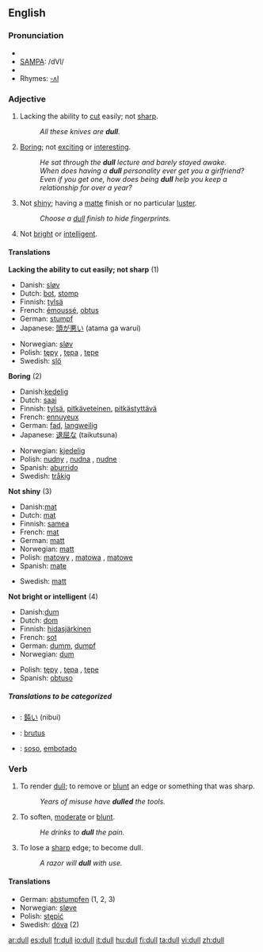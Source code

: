 ==English==

===Pronunciation===
*{{IPA|/dʌl/}}
*[[w:SAMPA chart for English|SAMPA]]: /dVl/
*{{audio|en-us-dull.ogg|Audio (US)}}
*Rhymes: [[Rhymes:English:-ʌl|-ʌl]]

===Adjective===
{{en-adj|er}}

# Lacking the ability to [[cut]] easily; not [[sharp]].
#:''All these knives are '''dull'''.''
# [[Boring]]; not [[exciting]] or [[interesting]].
#:''He sat through the '''dull''' lecture and barely stayed awake.''
#:''When does having a '''dull''' personality ever get you a girlfriend? Even if you get one, how does being '''dull''' help you keep a relationship for over a year?''
# Not [[shiny]]; having a [[matte]] finish or no particular [[luster]].
#:''Choose a [[dull]] finish to hide fingerprints.''
# Not [[bright]] or [[intelligent]].

====Translations====
'''Lacking the ability to cut easily; not sharp''' (1)
{{top}}
*Danish: [[sløv]]
*Dutch: [[bot]], [[stomp]]
*Finnish: [[tylsä]]
*French: [[émoussé]], [[obtus]]
*German: [[stumpf]]
*Japanese: [[頭が悪い]] (atama ga warui)
{{mid}}
*Norwegian: [[sløv]]
*Polish: [[tępy]] {{m}}, [[tępa]] {{f}}, [[tępe]] {{m}}
*Swedish: [[slö]]
{{bottom}}

'''Boring''' (2)
{{top}}
*Danish:[[kedelig]]
*Dutch: [[saai]]
*Finnish: [[tylsä]], [[pitkäveteinen]], [[pitkästyttävä]]
*French: [[ennuyeux]]
*German: [[fad]], [[langweilig]]
*Japanese: [[退屈な]] (taikutsuna)
{{mid}}
*Norwegian: [[kjedelig]]
*Polish: [[nudny]] {{m}}, [[nudna]] {{f}}, [[nudne]] {{n}}
*Spanish: [[aburrido]]
*Swedish: [[tråkig]]
{{bottom}}

'''Not shiny''' (3)
{{top}}
*Danish:[[mat]]
*Dutch: [[mat]]
*Finnish: [[samea]]
*French: [[mat]]
*German: [[matt]]
*Norwegian: [[matt]]
*Polish: [[matowy]] {{m}}, [[matowa]] {{f}}, [[matowe]] {{n}}
*Spanish: [[mate]]
{{mid}}
*Swedish: [[matt]]
{{bottom}}

'''Not bright or intelligent''' (4)
{{top}}
*Danish:[[dum]]
*Dutch: [[dom]]
*Finnish: [[hidasjärkinen]]
*French: [[sot]]
*German: [[dumm]], [[dumpf]]
*Norwegian: [[dum]]
{{mid}}
*Polish: [[tępy]] {{m}}, [[tępa]] {{f}}, [[tępe]] {{m}}
*Spanish: [[obtuso]]
{{bottom}}

=====Translations to be categorized=====
{{checktrans}}

*{{ttbc|Japanese}}: [[鈍い]] (nibui)
*{{ttbc|Latin}}: [[brutus]]
*{{ttbc|Spanish}}: [[soso]], [[embotado]]

===Verb===
{{en-verb}}

# {{transitive}} To render [[dull]]; to remove or [[blunt]] an edge or something that was sharp.
#:''Years of misuse have '''dulled''' the tools.''
# {{transitive}} To soften, [[moderate]] or [[blunt]].
#:''He drinks to '''dull''' the pain.''
# {{intransitive}} To lose a [[sharp]] edge; to become dull.
#:''A razor will '''dull''' with use.''

====Translations====
{{top}}
*German: [[abstumpfen]] (1, 2, 3)
*Norwegian: [[sløve]]
*Polish: [[stępić]]
*Swedish: [[döva]] (2)
{{mid}}
{{bottom}}

[[ar:dull]]
[[es:dull]]
[[fr:dull]]
[[io:dull]]
[[it:dull]]
[[hu:dull]]
[[fi:dull]]
[[ta:dull]]
[[vi:dull]]
[[zh:dull]]